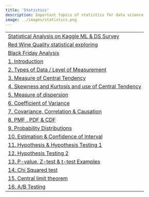 ```yaml
---
title: 'Statistics'
description: Important topics of statistics for data science
image: ../images/statistics.png
---
```


<!-- ### Statistics  -->

|                                                        |                                                       
| ------------------------------------------------------ | 
| [Statistical Analysis on Kaggle ML & DS Survey](/notes/stats/statistical-analysis-kaggle-machine-learning-data-science-survey-2020/)|
| [Red Wine Quality statistical exploring](/notes/stats/red-wine-quality-statistical-exploring/)|
| [Black Friday Analysis](/notes/stats/black-friday/)|
| [1. Introduction](/notes/stats/statistics-introduction/)   |   
| [2. Types of Data / Level of Measurement](/notes/stats/types-of-data-and-levelof-measurement/)|         
| [3. Measure of Central Tendency](/notes/stats/measure-of-central-tendency/)  |   
| [4. Skewness and Kurtosis and use of Central Tendency](/notes/stats/skewness&Kurtosis-with-use-of-central-tendency/)  | 
| [5. Measure of dispersion](/notes/stats/measure-of-dispersion/) |
| [6. Coefficient of Variance](/notes/stats/coefficient-of-variances/)|
| [7. Covariance, Correlation & Causation](/notes/stats/covariance-correlation-causation/)|
| [8. PMF , PDF & CDF](/notes/stats/probability-mass-function-probability-density-function-comulative-density-functions/)|
| [9. Probability Distributions](/notes/stats/common-probability-distributions/)|
| [10. Estimation & Confidence of Interval](/notes/stats/estimation-and-confidence-of-interval/)|
| [11. Hypothesis & Hypothesis Testing 1](/notes/stats/hypothesis-and-hypothesis-testing-1/)|
| [12. Hypothesis Testing 2](/notes/stats/hypothesis-testing-types-of-error-2/)|
| [13. P-value, Z-test & t-test Examples](/notes/stats/examples-on-p-value-z-test-t-test/)|
| [14. Chi Squared test](/notes/stats/chi-squared-test/)|
| [15. Central limit theorem](/notes/stats/central-limit-theorem/)|
| [16. A/B Testing](/notes/stats/a-b-testing/)|



